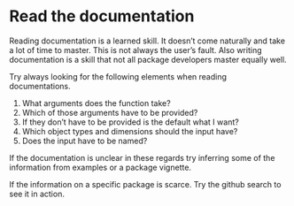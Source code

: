 <!-- HTML comment -->
<!-- ![url](img/path){ width=70% } -->

# Read the documentation

Reading documentation is a learned skill. 
It doesn't come naturally and take a lot of time to master. 
This is not always the user's fault. 
Also writing documentation is a skill that not all package developers master equally well.

Try always looking for the following elements when reading documentations.

(1) What arguments does the function take?
(2) Which of those arguments have to be provided?
(3) If they don't have to be provided is the default what I want?
(4) Which object types and dimensions should the input have?
(5) Does the input have to be named?

If the documentation is unclear in these regards try inferring some of the 
information from examples or a package vignette.

If the information on a specific package is scarce. 
Try the github search to see it in action.

